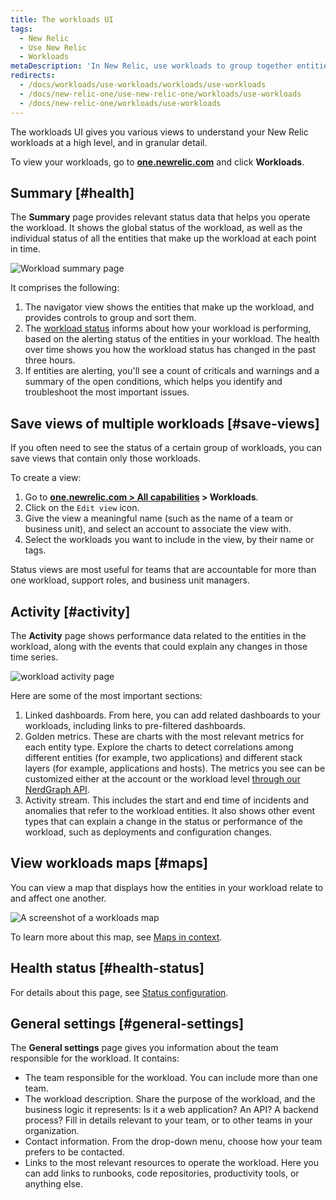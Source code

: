 ```yaml
---
title: The workloads UI
tags:
  - New Relic
  - Use New Relic
  - Workloads
metaDescription: 'In New Relic, use workloads to group together entities that make up a specific business service, making it easier to isolate and troubleshoot issues.'
redirects:
  - /docs/workloads/use-workloads/workloads/use-workloads
  - /docs/new-relic-one/use-new-relic-one/workloads/use-workloads
  - /docs/new-relic-one/workloads/use-workloads
---
```





The workloads UI gives you various views to understand your New Relic workloads at a high level, and in granular detail.  

To view your workloads, go to **[one.newrelic.com](https://one.newrelic.com/all-capabilities)** and click **Workloads**. 

## Summary [#health]

The **Summary** page provides relevant status data that helps you operate the workload. It shows the global status of the workload, as well as the individual status of all the entities that make up the workload at each point in time.

<img
  title="Workload summary page"
  alt="Workload summary page"
  src={workloadsWorkloadSummaryPage}
/>

It comprises the following:

1. The navigator view shows the entities that make up the workload, and provides controls to group and sort them. 
2. The [workload status](/docs/new-relic-one/use-new-relic-one/workloads/workload-status-views-notifications/) informs about how your workload is performing, based on the alerting status of the entities in your workload. The health over time shows you how the workload status has changed in the past three hours.
3. If entities are alerting, you'll see a count of criticals and warnings and a summary of the open conditions, which helps you identify and troubleshoot the most important issues.

## Save views of multiple workloads [#save-views]

If you often need to see the status of a certain group of workloads, you can save views that contain only those workloads. 

To create a view: 

1. Go to **[one.newrelic.com > All capabilities](https://one.newrelic.com/all-capabilities) > Workloads**.
2. Click on the <Icon name="fe-edit-2"/> `Edit view` icon. 
3. Give the view a meaningful name (such as the name of a team or business unit), and select an account to associate the view with.
4. Select the workloads you want to include in the view, by their name or tags.

Status views are most useful for teams that are accountable for more than one workload, support roles, and business unit managers.

## Activity [#activity]

The **Activity** page shows performance data related to the entities in the workload, along with the events that could explain any changes in those time series. 

<img
  title="workload activity page"
  alt="workload activity page"
  src={workloadsWorkloadsActivityPage}
/>

Here are some of the most important sections: 

1. Linked dashboards. From here, you can add related dashboards to your workloads, including links to pre-filtered dashboards. 
2. Golden metrics. These are charts with the most relevant metrics for each entity type. Explore the charts to detect correlations among different entities (for example, two applications) and different stack layers (for example, applications and hosts). The metrics you see can be customized either at the account or the workload level [through our NerdGraph API](/docs/apis/nerdgraph/examples/golden-metrics-entities-nerdgraph-api-tutorial/#customize-golden-metrics).
3. Activity stream. This includes the start and end time of incidents and anomalies that refer to the workload entities. It also shows other event types that can explain a change in the status or performance of the workload, such as deployments and configuration changes.

## View workloads maps [#maps]

You can view a map that displays how the entities in your workload relate to and affect one another. 

<img
  title="Workloads map"
  alt="A screenshot of a workloads map"
  src={workloadsWorkloadMap}
/>

To learn more about this map, see [Maps in context](/docs/new-relic-solutions/new-relic-one/ui-data/maps-in-context). 

## Health status [#health-status]

For details about this page, see [Status configuration](/docs/new-relic-solutions/new-relic-one/workloads/workload-status-configuration).

## General settings [#general-settings]

The **General settings** page gives you information about the team responsible for the workload. It contains:

* The team responsible for the workload. You can include more than one team.
* The workload description. Share the purpose of the workload, and the business logic it represents: Is it a web application? An API? A backend process? Fill in details relevant to your team, or to other teams in your organization.
* Contact information. From the drop-down menu, choose how your team prefers to be contacted.
* Links to the most relevant resources to operate the workload. Here you can add links to runbooks, code repositories, productivity tools, or anything else.
